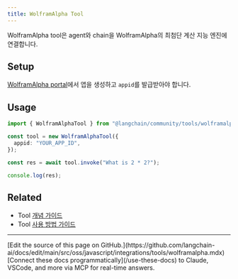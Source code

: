 ```yaml
---
title: WolframAlpha Tool
---
```


WolframAlpha tool은 agent와 chain을 WolframAlpha의 최첨단 계산 지능 엔진에 연결합니다.

## Setup

[WolframAlpha portal](https://developer.wolframalpha.com/)에서 앱을 생성하고 `appid`를 발급받아야 합니다.

## Usage

```typescript
import { WolframAlphaTool } from "@langchain/community/tools/wolframalpha";

const tool = new WolframAlphaTool({
  appid: "YOUR_APP_ID",
});

const res = await tool.invoke("What is 2 * 2?");

console.log(res);
```

## Related

- Tool [개념 가이드](/oss/javascript/langchain/tools)
- Tool [사용 방법 가이드](/oss/javascript/langchain/tools)

---

<Callout icon="pen-to-square" iconType="regular">
    [Edit the source of this page on GitHub.](https://github.com/langchain-ai/docs/edit/main/src/oss/javascript/integrations/tools/wolframalpha.mdx)
</Callout>
<Tip icon="terminal" iconType="regular">
    [Connect these docs programmatically](/use-these-docs) to Claude, VSCode, and more via MCP for    real-time answers.
</Tip>
